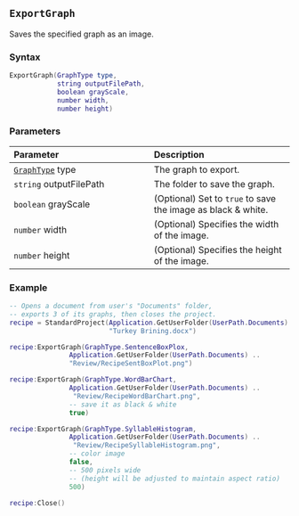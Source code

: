 ::: {.minipage data-latex="{\textwidth}"}
## `ExportGraph` {#standard-exportgraph}

Saves\index{graphs!exporting} the specified graph as an image\index{images!saving graphs as}.

### Syntax {-}

``` .lua
ExportGraph(GraphType type,
            string outputFilePath,
            boolean grayScale,
            number width,
            number height)
```

### Parameters {-}

**Parameter** | **Description**
| :-- | :-- |
| [`GraphType`](#graphtype) type | The graph to export. |
| `string` outputFilePath | The folder to save the graph. |
| `boolean` grayScale | (Optional) Set to `true` to save the image as black &amp; white. |
| `number` width | (Optional) Specifies the width of the image. |
| `number` height | (Optional) Specifies the height of the image. |

### Example\index{examples!exporting graphs} {-}

``` .lua
-- Opens a document from user's "Documents" folder,
-- exports 3 of its graphs, then closes the project.
recipe = StandardProject(Application.GetUserFolder(UserPath.Documents) ..
                         "Turkey Brining.docx")

recipe:ExportGraph(GraphType.SentenceBoxPlox,
               Application.GetUserFolder(UserPath.Documents) ..
               "Review/RecipeSentBoxPlot.png")

recipe:ExportGraph(GraphType.WordBarChart,
               Application.GetUserFolder(UserPath.Documents) ..
                "Review/RecipeWordBarChart.png",
               -- save it as black & white
               true)

recipe:ExportGraph(GraphType.SyllableHistogram,
               Application.GetUserFolder(UserPath.Documents) ..
                "Review/RecipeSyllableHistogram.png",
               -- color image
               false,
               -- 500 pixels wide
               -- (height will be adjusted to maintain aspect ratio)
               500)

recipe:Close()
```
:::